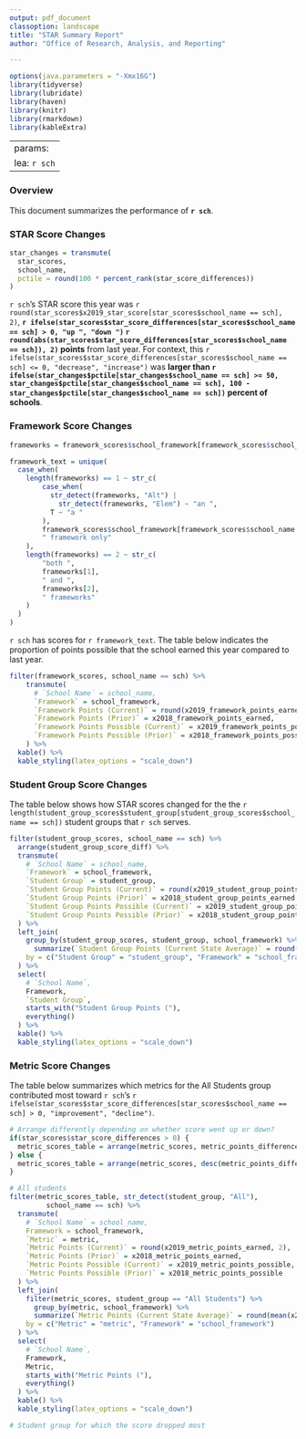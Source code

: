 ```yaml
---
output: pdf_document
classoption: landscape
title: "STAR Summary Report"
author: "Office of Research, Analysis, and Reporting"

---
```


```r
options(java.parameters = "-Xmx16G")
library(tidyverse)
library(lubridate)
library(haven)
library(knitr)
library(rmarkdown)
library(kableExtra)

```

---
params:
  lea: `r sch`
---

### Overview
This document summarizes the performance of __`r sch`__.

### STAR Score Changes
```r
star_changes = transmute(
  star_scores, 
  school_name, 
  pctile = round(100 * percent_rank(star_score_differences))
)

```

`r sch`'s STAR score this year was `r round(star_scores$x2019_star_score[star_scores$school_name == sch], 2)`, __`r ifelse(star_scores$star_score_differences[star_scores$school_name == sch] > 0, "up ", "down ")` `r round(abs(star_scores$star_score_differences[star_scores$school_name == sch]), 2)` points__ from last year. For context, this `r ifelse(star_scores$star_score_differences[star_scores$school_name == sch] <= 0, "decrease", "increase")` was __larger than `r ifelse(star_changes$pctile[star_changes$school_name == sch] >= 50, star_changes$pctile[star_changes$school_name == sch], 100 - star_changes$pctile[star_changes$school_name == sch])` percent of schools__.

### Framework Score Changes
```r
frameworks = framework_scores$school_framework[framework_scores$school_name == sch]

framework_text = unique(
  case_when(
    length(frameworks) == 1 ~ str_c(
        case_when(
          str_detect(frameworks, "Alt") | 
            str_detect(frameworks, "Elem") ~ "an ",
          T ~ "a " 
        ),
        framework_scores$school_framework[framework_scores$school_name == sch],
        " framework only"
    ),
    length(frameworks) == 2 ~ str_c(
        "both ",
        frameworks[1],
        " and ",
        frameworks[2],
        " frameworks"
    )
  ) 
)

```
`r sch` has scores for `r framework_text`. The table below indicates the proportion of points possible that the school earned this year compared to last year.

```r
filter(framework_scores, school_name == sch) %>% 
    transmute(
      # `School Name` = school_name,
      `Framework` = school_framework,
      `Framework Points (Current)` = round(x2019_framework_points_earned, 2),
      `Framework Points (Prior)` = x2018_framework_points_earned,
      `Framework Points Possible (Current)` = x2019_framework_points_possible,
      `Framework Points Possible (Prior)` = x2018_framework_points_possible
    ) %>% 
  kable() %>% 
  kable_styling(latex_options = "scale_down")

```

### Student Group Score Changes
The table below shows how STAR scores changed for the the `r length(student_group_scores$student_group[student_group_scores$school_name == sch])` student groups that `r sch` serves.

```r
filter(student_group_scores, school_name == sch) %>% 
  arrange(student_group_score_diff) %>%
  transmute(
    # `School Name` = school_name,
    `Framework` = school_framework,
    `Student Group` = student_group,
    `Student Group Points (Current)` = round(x2019_student_group_points_earned, 2),
    `Student Group Points (Prior)` = x2018_student_group_points_earned,
    `Student Group Points Possible (Current)` = x2019_student_group_points_possible,
    `Student Group Points Possible (Prior)` = x2018_student_group_points_possible
  ) %>% 
  left_join(
    group_by(student_group_scores, student_group, school_framework) %>% 
      summarize(`Student Group Points (Current State Average)` = round(mean(x2019_student_group_points_earned, na.rm = T), 2)),
    by = c("Student Group" = "student_group", "Framework" = "school_framework")
  ) %>% 
  select(
    # `School Name`, 
    Framework, 
    `Student Group`,
    starts_with("Student Group Points ("), 
    everything()
  ) %>% 
  kable() %>% 
  kable_styling(latex_options = "scale_down")
```

### Metric Score Changes
The table below summarizes which metrics for the All Students group contributed most toward `r sch`'s `r ifelse(star_scores$star_score_differences[star_scores$school_name == sch] > 0, "improvement", "decline")`.
```r
# Arrange differently depending on whether score went up or down? 
if(star_scores$star_score_differences > 0) {
  metric_scores_table = arrange(metric_scores, metric_points_difference)
} else {
  metric_scores_table = arrange(metric_scores, desc(metric_points_difference))
}

# All students
filter(metric_scores_table, str_detect(student_group, "All"), 
         school_name == sch) %>%
  transmute(
    # `School Name` = school_name,
    Framework = school_framework,
    `Metric` = metric,
    `Metric Points (Current)` = round(x2019_metric_points_earned, 2),
    `Metric Points (Prior)` = x2018_metric_points_earned,
    `Metric Points Possible (Current)` = x2019_metric_points_possible,
    `Metric Points Possible (Prior)` = x2018_metric_points_possible
  ) %>% 
  left_join(
    filter(metric_scores, student_group == "All Students") %>% 
      group_by(metric, school_framework) %>% 
      summarize(`Metric Points (Current State Average)` = round(mean(x2019_metric_points_earned, na.rm = T), 2)),
    by = c("Metric" = "metric", "Framework" = "school_framework")
  ) %>% 
  select(
    # `School Name`, 
    Framework, 
    Metric, 
    starts_with("Metric Points ("), 
    everything()
  ) %>% 
  kable() %>% 
  kable_styling(latex_options = "scale_down")

# Student group for which the score dropped most

```

